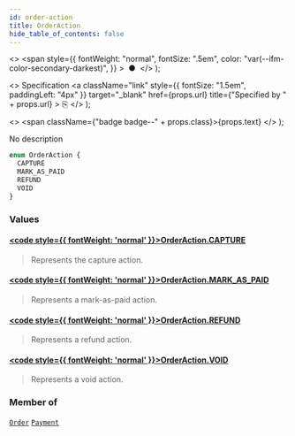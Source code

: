 ```yaml
---
id: order-action
title: OrderAction
hide_table_of_contents: false
---
```


  <>
    <span
      style={{
        fontWeight: "normal",
        fontSize: ".5em",
        color: "var(--ifm-color-secondary-darkest)",
      }}
    >
      &nbsp;●&nbsp;
    </span>
  </>
);

  <>
    Specification
    <a
      className="link"
      style={{ fontSize: "1.5em", paddingLeft: "4px" }}
      target="\_blank"
      href={props.url}
      title={"Specified by " + props.url}
    >
      ⎘
    </a>
  </>
);

  <>
    <span className={"badge badge--" + props.class}>{props.text}</span>
  </>
);

No description

```graphql
enum OrderAction {
  CAPTURE
  MARK_AS_PAID
  REFUND
  VOID
}
```

### Values

#### [<code style={{ fontWeight: 'normal' }}>OrderAction.<b>CAPTURE</b></code>](#)

> Represents the capture action.

#### [<code style={{ fontWeight: 'normal' }}>OrderAction.<b>MARK_AS_PAID</b></code>](#)

> Represents a mark-as-paid action.

#### [<code style={{ fontWeight: 'normal' }}>OrderAction.<b>REFUND</b></code>](#)

> Represents a refund action.

#### [<code style={{ fontWeight: 'normal' }}>OrderAction.<b>VOID</b></code>](#)

> Represents a void action.

### Member of

[`Order`](../../api-reference/objects/order) <Badge class="secondary" text="object"/><Bullet />[`Payment`](../../api-reference/objects/payment) <Badge class="secondary" text="object"/>
